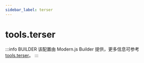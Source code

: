 ```yaml
---
sidebar_label: terser
---
```


# tools.terser

:::info BUILDER
该配置由 Modern.js Builder 提供，更多信息可参考 [tools.terser](https://modernjs.dev/builder/api/config-tools.html#tools-terser)。
:::


<Main />
